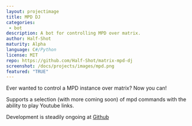 ```yaml
---
layout: projectimage
title: MPD DJ
categories: 
 - bot
description: A bot for controlling MPD over matrix.
author: Half-Shot
maturity: Alpha
language: C#/Python
license: MIT
repo: https://github.com/Half-Shot/matrix-mpd-dj
screenshot: /docs/projects/images/mpd.png
featured: "TRUE"
---
```


Ever wanted to control a MPD instance over matrix? Now you can!

Supports a selection (with more coming soon) of mpd commands with the ability to play Youtube links.

Development is steadily ongoing at [Github](https://github.com/Half-Shot/matrix-mpd-dj)

